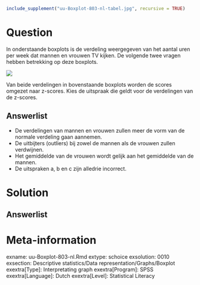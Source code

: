 ```{r, echo = FALSE, results = "hide"}
include_supplement("uu-Boxplot-803-nl-tabel.jpg", recursive = TRUE)
```



Question
========
  
In onderstaande boxplots is de verdeling weergegeven van het aantal uren per week dat mannen en vrouwen TV kijken. De volgende twee vragen hebben betrekking op deze boxplots.


![](uu-Boxplot-803-nl-tabel.jpg)

Van beide verdelingen in bovenstaande boxplots worden de scores omgezet naar z-scores. Kies de uitspraak die geldt voor de verdelingen van de z-scores.


  
Answerlist
----------
* De verdelingen van mannen en vrouwen zullen meer de vorm van de normale verdeling gaan aannemen.
* De uitbijters (outliers) bij zowel de mannen als de vrouwen zullen verdwijnen.
* Het gemiddelde van de vrouwen wordt gelijk aan het gemiddelde van de mannen. 
* De uitspraken a, b en c zijn alledrie incorrect.




Solution
========
  


Answerlist
----------



Meta-information
================
exname: uu-Boxplot-803-nl.Rmd
extype: schoice
exsolution: 0010
exsection: Descriptive statistics/Data representation/Graphs/Boxplot
exextra[Type]: Interpretating graph
exextra[Program]: SPSS
exextra[Language]: Dutch
exextra[Level]: Statistical Literacy
